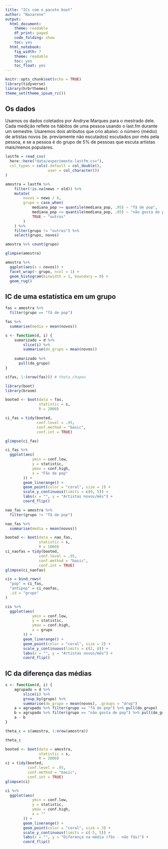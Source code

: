 ```yaml
---
title: "ICs com o pacote boot"
author: "Nazareno"
output:
  html_document:
    theme: readable
    df_print: paged
    code_folding: show
    toc: yes
  html_notebook:
    fig_width: 7
    theme: readable
    toc: yes
    toc_float: yes
---
```


```r
knitr::opts_chunk$set(echo = TRUE)
library(tidyverse)
library(hrbrthemes)
theme_set(theme_ipsum_rc())
```

## Os dados

Usamos os dados coletados por Andryw Marques para o mestrado dele. Cada medição reflete os hábitos de uma pessoa usando o last.fm durante um semestre. Usaremos dois atributos que crio abaixo: o número (médio) de artistas novos (ie. previamente não escutados) escutados por mês pela pessoa, e se a pessoa é do grupo de 5% de pessoas que escuta artistas mais/menos populares.

```r
lastfm = read_csv(
  here::here("data/experimento-lastfm.csv"),
  col_types = cols(.default = col_double(),
                   user = col_character())
)

amostra = lastfm %>% 
    filter(!is.na(news + old)) %>% 
    mutate(
        novos = news / 6, 
        grupo = case_when(
            mediana_pop >= quantile(mediana_pop, .95) ~ "fã de pop",
            mediana_pop <= quantile(mediana_pop, .05) ~ "não gosta de pop", 
            TRUE ~ "outros"
        )
    ) %>%
    filter(grupo != "outros") %>% 
    select(grupo, novos)

amostra %>% count(grupo)

glimpse(amostra)

```

```r
amostra %>% 
  ggplot(aes(x = novos)) + 
  facet_wrap(~ grupo, ncol = 1) + 
  geom_histogram(binwidth = 1, boundary = 0) + 
  geom_rug()
```

## IC de uma estatística em um grupo

```r
fas = amostra %>% 
  filter(grupo == "fã de pop")
```

```r
fas %>% 
  summarise(media = mean(novos))
```

```r
s <- function(d, i) {
    sumarizado = d %>% 
        slice(i) %>% 
        summarise(do_grupo = mean(novos))
    
    sumarizado %>% 
      pull(do_grupo)
}

s(fas, 1:(nrow(fas))) # theta_chapeu
```

```r
library(boot)
library(broom)

booted <- boot(data = fas, 
               statistic = s, 
               R = 2000)

ci_fas = tidy(booted, 
              conf.level = .95,
              conf.method = "basic",
              conf.int = TRUE)

glimpse(ci_fas)
```

```r
ci_fas %>% 
  ggplot(aes(
            ymin = conf.low,
            y = statistic,
            ymax = conf.high,
            x = "Fãs de pop"
        )) +
        geom_linerange() +
        geom_point(color = "coral", size = 2) +
        scale_y_continuous(limits = c(0, 5)) +
        labs(x = "", y = "Artistas novos/mês") +
        coord_flip()
```

```r
nao_fas = amostra %>% 
  filter(grupo != "fã de pop")

nao_fas %>% 
  summarise(media = mean(novos))
```

```r
booted <- boot(data = nao_fas, 
               statistic = s, 
               R = 1000)
ci_naofas = tidy(booted, 
               conf.level = .95,
               conf.method = "basic",
               conf.int = TRUE)
glimpse(ci_naofas)
```

```r
cis = bind_rows(
  "pop" = ci_fas, 
  "antipop" = ci_naofas, 
  .id = "grupo"
)
```

```r
cis %>% 
  ggplot(aes(
            ymin = conf.low,
            y = statistic,
            ymax = conf.high,
            x = grupo
        )) +
        geom_linerange() +
        geom_point(color = "coral", size = 2) +
        scale_y_continuous(limits = c(2, 8)) +
        labs(x = "", y = "Artistas novos/mês") +
        coord_flip()
```


## IC da diferença das médias

```r
s <- function(d, i) {
    agrupado = d %>% 
        slice(i) %>% 
        group_by(grupo) %>% 
        summarise(do_grupo = mean(novos), .groups = "drop")
    a = agrupado %>% filter(grupo == "fã de pop") %>% pull(do_grupo)
    b = agrupado %>% filter(grupo == "não gosta de pop") %>% pull(do_grupo)
    a - b
}

theta_c = s(amostra, 1:nrow(amostra))

theta_c
```


```r
booted <- boot(data = amostra, 
               statistic = s, 
               R = 2000)
ci = tidy(booted, 
          conf.level = .95,
          conf.method = "basic",
          conf.int = TRUE)
glimpse(ci)
```

```r
ci %>% 
  ggplot(aes(
            ymin = conf.low,
            y = statistic,
            ymax = conf.high,
            x = ""
        )) +
        geom_linerange() +
        geom_point(color = "coral", size = 3) +
        scale_y_continuous(limits = c(-5, 5)) +
        labs(x = "", y = "Diferença na média (fãs - não fãs)") +
        coord_flip()
```

